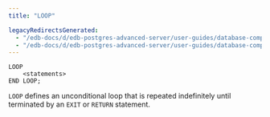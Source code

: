 ```yaml
---
title: "LOOP"

legacyRedirectsGenerated:
  - "/edb-docs/d/edb-postgres-advanced-server/user-guides/database-compatibility-stored-procedural-language-guide/13/loop.html"
  - "/edb-docs/d/edb-postgres-advanced-server/user-guides/database-compatibility-stored-procedural-language-guide/latest/loop.html"
---
```


<div id="loop" class="registered_link"></div>

```text
LOOP
    <statements>
END LOOP;
```

`LOOP` defines an unconditional loop that is repeated indefinitely until terminated by an `EXIT` or `RETURN` statement.
